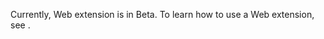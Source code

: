 <PlatformWrapper platform="web">

Currently, Web extension is in Beta. To learn how to use a Web extension, see [<Vg k="RTEE_NS" />](/video-calling/develop/ai-denoiser).



</PlatformWrapper>
